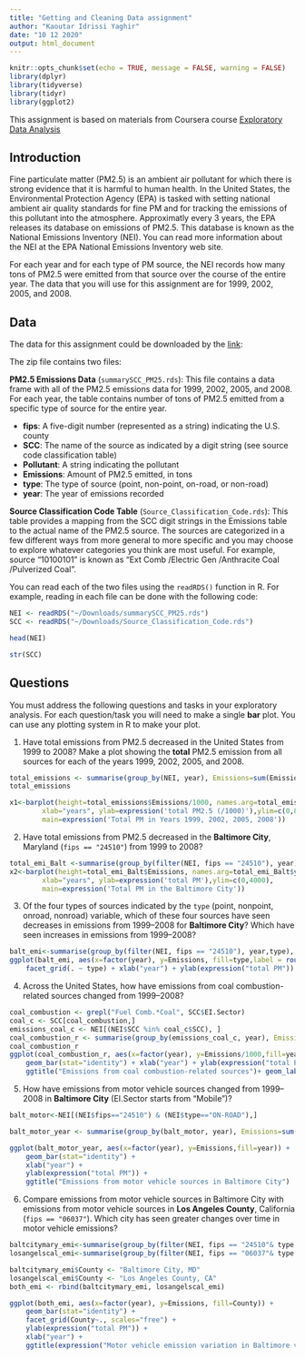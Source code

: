 ```yaml
---
title: "Getting and Cleaning Data assignment"
author: "Kaoutar Idrissi Yaghir"
date: "10 12 2020"
output: html_document
---
```


```r
knitr::opts_chunk$set(echo = TRUE, message = FALSE, warning = FALSE)
library(dplyr)
library(tidyverse)
library(tidyr)
library(ggplot2)
```

This assignment is based on materials from Coursera course [Exploratory Data Analysis](https://www.coursera.org/learn/exploratory-data-analysis/home/welcome)

## Introduction

Fine particulate matter (PM2.5) is an ambient air pollutant for which there is strong evidence that it is harmful to human health. In the United States, the Environmental Protection Agency (EPA) is tasked with setting national ambient air quality standards for fine PM and for tracking the emissions of this pollutant into the atmosphere. Approximatly every 3 years, the EPA releases its database on emissions of PM2.5. This database is known as the National Emissions Inventory (NEI). You can read more information about the NEI at the EPA National Emissions Inventory web site.

For each year and for each type of PM source, the NEI records how many tons of PM2.5 were emitted from that source over the course of the entire year. The data that you will use for this assignment are for 1999, 2002, 2005, and 2008.

## Data

The data for this assignment could be downloaded by the [link](https://www.dropbox.com/s/fey54ngk8g4z6rr/exdata_data_NEI_data.zip?dl=0):

The zip file contains two files:

**PM2.5 Emissions Data** (`summarySCC_PM25.rds`): This file contains a data frame with all of the PM2.5 emissions data for 1999, 2002, 2005, and 2008. For each year, the table contains number of tons of PM2.5 emitted from a specific type of source for the entire year.

- **fips**: A five-digit number (represented as a string) indicating the U.S. county
- **SCC**: The name of the source as indicated by a digit string (see source code classification table)
- **Pollutant**: A string indicating the pollutant
- **Emissions**: Amount of PM2.5 emitted, in tons
- **type**: The type of source (point, non-point, on-road, or non-road)
- **year**: The year of emissions recorded

**Source Classification Code Table** (`Source_Classification_Code.rds`): This table provides a mapping from the SCC digit strings in the Emissions table to the actual name of the PM2.5 source. The sources are categorized in a few different ways from more general to more specific and you may choose to explore whatever categories you think are most useful. For example, source “10100101” is known as “Ext Comb /Electric Gen /Anthracite Coal /Pulverized Coal”.

You can read each of the two files using the `readRDS()` function in R. For example, reading in each file can be done with the following code:

``` r
NEI <- readRDS("~/Downloads/summarySCC_PM25.rds")
SCC <- readRDS("~/Downloads/Source_Classification_Code.rds")
```

``` r
head(NEI)
```
``` r
str(SCC)
```
## Questions

You must address the following questions and tasks in your exploratory analysis. For each question/task you will need to make a single **bar** plot. You can use any plotting system in R to make your plot.

1. Have total emissions from PM2.5 decreased in the United States from 1999 to 2008? Make a plot showing the **total** PM2.5 emission from all sources for each of the years 1999, 2002, 2005, and 2008.
``` r
total_emissions <- summarise(group_by(NEI, year), Emissions=sum(Emissions))
total_emissions

x1<-barplot(height=total_emissions$Emissions/1000, names.arg=total_emissions$year,
        xlab="years", ylab=expression('total PM2.5 (/1000)'),ylim=c(0,8000),
        main=expression('Total PM in Years 1999, 2002, 2005, 2008'))

```
2. Have total emissions from PM2.5 decreased in the **Baltimore City**, Maryland (`fips == "24510"`) from 1999 to 2008?
``` r

total_emi_Balt <-summarise(group_by(filter(NEI, fips == "24510"), year), Emissions=sum(Emissions))
x2<-barplot(height=total_emi_Balt$Emissions, names.arg=total_emi_Balt$year,
        xlab="years", ylab=expression('total PM'),ylim=c(0,4000),
        main=expression('Total PM in the Baltimore City'))

```
3. Of the four types of sources indicated by the `type` (point, nonpoint, onroad, nonroad) variable, which of these four sources have seen decreases in emissions from 1999–2008 for **Baltimore City**? Which have seen increases in emissions from 1999–2008?
``` r
balt_emi<-summarise(group_by(filter(NEI, fips == "24510"), year,type), Emissions=sum(Emissions))
ggplot(balt_emi, aes(x=factor(year), y=Emissions, fill=type,label = round(Emissions,2))) + geom_bar(stat="identity") +
    facet_grid(. ~ type) + xlab("year") + ylab(expression("total PM")) + ggtitle(expression("PM emissions in Baltimore "))


```
4. Across the United States, how have emissions from coal combustion-related sources changed from 1999–2008?
``` r
coal_combustion <- grepl("Fuel Comb.*Coal", SCC$EI.Sector)
coal_c <- SCC[coal_combustion,]
emissions_coal_c <- NEI[(NEI$SCC %in% coal_c$SCC), ]
coal_combustion_r <- summarise(group_by(emissions_coal_c, year), Emissions=sum(Emissions))
coal_combustion_r
ggplot(coal_combustion_r, aes(x=factor(year), y=Emissions/1000,fill=year, label = round(Emissions/1000,2))) +
    geom_bar(stat="identity") + xlab("year") + ylab(expression("total PM / 1000")) +
    ggtitle("Emissions from coal combustion-related sources")+ geom_label(aes(fill = year),colour = "white")


```
5. How have emissions from motor vehicle sources changed from 1999–2008 in **Baltimore City** (EI.Sector starts from "Mobile")?
``` r
balt_motor<-NEI[(NEI$fips=="24510") & (NEI$type=="ON-ROAD"),]

balt_motor_year <- summarise(group_by(balt_motor, year), Emissions=sum(Emissions))

ggplot(balt_motor_year, aes(x=factor(year), y=Emissions,fill=year)) +
    geom_bar(stat="identity") +
    xlab("year") +
    ylab(expression("total PM")) +
    ggtitle("Emissions from motor vehicle sources in Baltimore City")
```
6. Compare emissions from motor vehicle sources in Baltimore City with emissions from motor vehicle sources in **Los Angeles County**, California (`fips == "06037"`). Which city has seen greater changes over time in motor vehicle emissions?
``` r
baltcitymary_emi<-summarise(group_by(filter(NEI, fips == "24510"& type == 'ON-ROAD'), year), Emissions=sum(Emissions))
losangelscal_emi<-summarise(group_by(filter(NEI, fips == "06037"& type == 'ON-ROAD'), year), Emissions=sum(Emissions))

baltcitymary_emi$County <- "Baltimore City, MD"
losangelscal_emi$County <- "Los Angeles County, CA"
both_emi <- rbind(baltcitymary_emi, losangelscal_emi)

ggplot(both_emi, aes(x=factor(year), y=Emissions, fill=County)) +
    geom_bar(stat="identity") + 
    facet_grid(County~., scales="free") +
    ylab(expression("total PM")) + 
    xlab("year") +
    ggtitle(expression("Motor vehicle emission variation in Baltimore vs. Los Angeles"))
```
